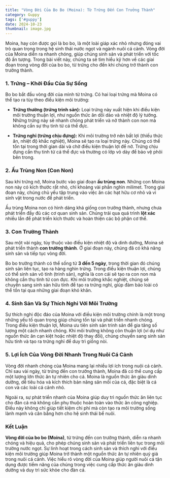 ```yaml
---
title: "Vòng Đời Của Bo Bo (Moina): Từ Trứng Đến Con Trưởng Thành"
category: Guppy
tags: ['#guppy']
date: 2024-10-23
thumbnail: image.jpg
---
```


Moina, hay còn được gọi là bo bo, là một loài giáp xác nhỏ nhưng đóng vai trò quan trọng trong hệ sinh thái nước ngọt và ngành nuôi cá cảnh. Vòng đời của Moina diễn ra nhanh chóng, giúp chúng sinh sản và phát triển với tốc độ ấn tượng. Trong bài viết này, chúng ta sẽ tìm hiểu kỹ hơn về các giai đoạn trong vòng đời của bo bo, từ trứng cho đến khi chúng trở thành con trưởng thành.

### 1. **Trứng – Khởi Đầu Của Sự Sống**

Bo bo bắt đầu vòng đời của mình từ trứng. Có hai loại trứng mà Moina có thể tạo ra tùy theo điều kiện môi trường:

- **Trứng thường (trứng trinh sản):** Loại trứng này xuất hiện khi điều kiện môi trường thuận lợi, như nguồn thức ăn dồi dào và nhiệt độ lý tưởng. Những trứng này sẽ nhanh chóng phát triển và nở thành con non mà không cần sự thụ tinh từ cá thể đực.
  
- **Trứng nghỉ (trứng chịu đựng):** Khi môi trường trở nên bất lợi (thiếu thức ăn, nhiệt độ khắc nghiệt), Moina sẽ tạo ra loại trứng này. Chúng có thể tồn tại trong thời gian dài và chờ điều kiện thuận lợi để nở. Trứng chịu đựng cần thụ tinh từ cá thể đực và thường có lớp vỏ dày để bảo vệ phôi bên trong.

### 2. **Ấu Trùng Non (Con Non)**

Sau khi trứng nở, Moina bước vào giai đoạn **ấu trùng non**. Những con Moina non này có kích thước rất nhỏ, chỉ khoảng vài phần nghìn milimet. Trong giai đoạn này, chúng chủ yếu tập trung vào việc ăn các hạt hữu cơ nhỏ và vi sinh vật trong nước để phát triển.

Ấu trùng Moina non có hình dáng khá giống con trưởng thành, nhưng chưa phát triển đầy đủ các cơ quan sinh sản. Chúng trải qua quá trình **lột xác** nhiều lần để phát triển kích thước và hoàn thiện các bộ phận cơ thể.

### 3. **Con Trưởng Thành**

Sau một vài ngày, tùy thuộc vào điều kiện nhiệt độ và dinh dưỡng, Moina sẽ phát triển thành **con trưởng thành**. Ở giai đoạn này, chúng đã có khả năng sinh sản và tiếp tục vòng đời.

Bo bo trưởng thành có thể sống từ **3 đến 5 ngày**, trong thời gian đó chúng sinh sản liên tục, tạo ra hàng nghìn trứng. Trong điều kiện thuận lợi, chúng có thể sinh sản vô tính (trinh sản), nghĩa là con cái sẽ tạo ra con non mà không cần thụ tinh từ con đực. Khi môi trường khắc nghiệt, chúng sẽ chuyển sang sinh sản hữu tính để tạo ra trứng nghỉ, giúp đảm bảo loài có thể tồn tại qua những giai đoạn khó khăn.

### 4. **Sinh Sản Và Sự Thích Nghi Với Môi Trường**

Sự thích nghi độc đáo của Moina với điều kiện môi trường chính là một trong những yếu tố quan trọng giúp chúng tồn tại và phát triển nhanh chóng. Trong điều kiện thuận lợi, Moina ưu tiên sinh sản trinh sản để gia tăng số lượng một cách nhanh chóng. Khi môi trường không còn thuận lợi (ví dụ như nguồn thức ăn cạn kiệt hoặc nhiệt độ thay đổi), chúng chuyển sang sinh sản hữu tính và tạo ra trứng nghỉ để duy trì giống nòi.

### 5. **Lợi Ích Của Vòng Đời Nhanh Trong Nuôi Cá Cảnh**

Vòng đời nhanh chóng của Moina mang lại nhiều lợi ích trong nuôi cá cảnh. Chỉ sau vài ngày, từ trứng đến con trưởng thành, Moina đã có thể cung cấp một lượng lớn thức ăn tự nhiên cho cá. Moina là nguồn thức ăn giàu dinh dưỡng, dễ tiêu hóa và kích thích bản năng săn mồi của cá, đặc biệt là cá con và các loài cá cảnh nhỏ.

Ngoài ra, sự phát triển nhanh của Moina giúp duy trì nguồn thức ăn liên tục cho đàn cá mà không cần phụ thuộc hoàn toàn vào thức ăn công nghiệp. Điều này không chỉ giúp tiết kiệm chi phí mà còn tạo ra môi trường sống lành mạnh và cân bằng hơn cho hệ sinh thái bể nuôi.

### Kết Luận

**Vòng đời của bo bo (Moina)**, từ trứng đến con trưởng thành, diễn ra nhanh chóng và hiệu quả, cho phép chúng sinh sản và phát triển liên tục trong môi trường nước ngọt. Sự linh hoạt trong cách sinh sản và thích nghi với điều kiện môi trường giúp Moina trở thành một nguồn thức ăn tự nhiên quý giá trong nuôi cá cảnh. Việc hiểu rõ vòng đời của Moina giúp người nuôi cá tận dụng được tiềm năng của chúng trong việc cung cấp thức ăn giàu dinh dưỡng và duy trì sức khỏe cho đàn cá.